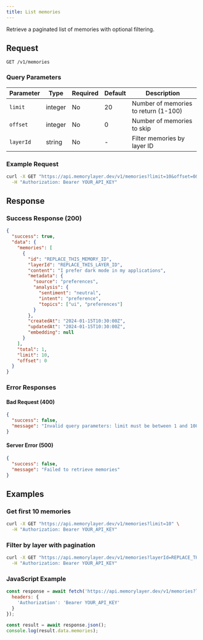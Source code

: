 ```yaml
---
title: List memories
---
```


Retrieve a paginated list of memories with optional filtering.

## Request

```http
GET /v1/memories
```

### Query Parameters

| Parameter | Type | Required | Default | Description |
|-----------|------|----------|---------|-------------|
| `limit` | integer | No | 20 | Number of memories to return (1-100) |
| `offset` | integer | No | 0 | Number of memories to skip |
| `layerId` | string | No | - | Filter memories by layer ID |

### Example Request

```bash
curl -X GET "https://api.memorylayer.dev/v1/memories?limit=10&offset=0&layerId=REPLACE_THIS_LAYER_ID" \
  -H "Authorization: Bearer YOUR_API_KEY"
```

## Response

### Success Response (200)

```json
{
  "success": true,
  "data": {
    "memories": [
      {
        "id": "REPLACE_THIS_MEMORY_ID",
        "layerId": "REPLACE_THIS_LAYER_ID",
        "content": "I prefer dark mode in my applications",
        "metadata": {
          "source": "preferences",
          "analysis": {
            "sentiment": "neutral",
            "intent": "preference",
            "topics": ["ui", "preferences"]
          }
        },
        "createdAt": "2024-01-15T10:30:00Z",
        "updatedAt": "2024-01-15T10:30:00Z",
        "embedding": null
      }
    ],
    "total": 1,
    "limit": 10,
    "offset": 0
  }
}
```

### Error Responses

#### Bad Request (400)
```json
{
  "success": false,
  "message": "Invalid query parameters: limit must be between 1 and 100"
}
```

#### Server Error (500)
```json
{
  "success": false,
  "message": "Failed to retrieve memories"
}
```

## Examples

### Get first 10 memories
```bash
curl -X GET "https://api.memorylayer.dev/v1/memories?limit=10" \
  -H "Authorization: Bearer YOUR_API_KEY"
```

### Filter by layer with pagination
```bash
curl -X GET "https://api.memorylayer.dev/v1/memories?layerId=REPLACE_THIS_LAYER_ID&limit=20&offset=20" \
  -H "Authorization: Bearer YOUR_API_KEY"
```

### JavaScript Example
```javascript
const response = await fetch('https://api.memorylayer.dev/v1/memories?layerId=REPLACE_THIS_LAYER_ID', {
  headers: {
    'Authorization': 'Bearer YOUR_API_KEY'
  }
});

const result = await response.json();
console.log(result.data.memories);
``` 
